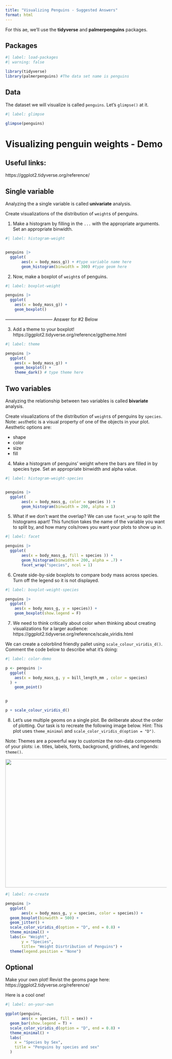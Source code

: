 ```yaml
---
title: "Visualizing Penguins - Suggested Answers"
format: html
---
```


For this ae, we'll use the **tidyverse** and **palmerpenguins** packages.

## Packages

```r
#| label: load-packages
#| warning: false

library(tidyverse)
library(palmerpenguins) #The data set name is penguins
```

## Data

The dataset we will visualize is called `penguins`. Let's `glimpse()` at it.

```r
#| label: glimpse

glimpse(penguins)

```

# Visualizing penguin weights - Demo

## Useful links:

https://ggplot2.tidyverse.org/reference/

## Single variable

::: callout-note
Analyzing the a single variable is called **univariate** analysis.
:::

Create visualizations of the distribution of `weight`s of penguins.

1.  Make a histogram by filling in the `...` with the appropriate arguments. Set an appropriate binwidth.

```r
#| label: histogram-weight


penguins |>
  ggplot( 
       aes(x = body_mass_g)) + #type variable name here
       geom_histogram(binwidth = 300) #type geom here

```

2.  Now, make a boxplot of `weight`s of penguins.

```r
#| label: boxplot-weight

penguins |>
  ggplot(
    aes(x = body_mass_g)) +
    geom_boxplot()

```

-------------------------------- Answer for #2 Below

3.  Add a theme to your boxplot! https://ggplot2.tidyverse.org/reference/ggtheme.html

```r
#| label: theme

penguins |>
  ggplot(
    aes(x = body_mass_g)) + 
    geom_boxplot() + 
    theme_dark() # type theme here

```

## Two variables

::: callout-note
Analyzing the relationship between two variables is called **bivariate** analysis.
:::

Create visualizations of the distribution of `weight`s of penguins by `species`. Note: `aes`thetic is a visual property of one of the objects in your plot. Aesthetic options are:

-   shape
-   color
-   size
-   fill

4.  Make a histogram of penguins' weight where the bars are filled in by species type. Set an appropriate binwidth and alpha value.

```r
#| label: histogram-weight-species


penguins |>
  ggplot( 
       aes(x = body_mass_g, color = species )) +
       geom_histogram(binwidth = 200, alpha = 1)

```

5.  What if we don't want the overlap? We can use `facet_wrap` to split the histograms apart! This function takes the name of the variable you want to split by, and how many cols/rows you want your plots to show up in.

```r
#| label: facet

penguins |>
  ggplot( 
       aes(x = body_mass_g, fill = species )) +
       geom_histogram(binwidth = 200, alpha = .7) +
       facet_wrap("species", ncol = 1)
```

6.  Create side-by-side boxplots to compare body mass across species. Turn off the legend so it is not displayed.

```r
#| label: boxplot-weight-species

penguins |>
  ggplot(
    aes(x = body_mass_g, y = species)) + 
    geom_boxplot(show.legend = F)

```

7.  We need to think critically about color when thinking about creating visualizations for a larger audience: https://ggplot2.tidyverse.org/reference/scale_viridis.html

We can create a colorblind friendly pallet using `scale_colour_viridis_d()`. Comment the code below to describe what it's doing:

```r
#| label: color-demo

p <- penguins |> 
  ggplot(
    aes(x = body_mass_g, y = bill_length_mm , color = species)
  ) + 
    geom_point() 


p

p + scale_colour_viridis_d()

```

8.  Let's use multiple geoms on a single plot. Be deliberate about the order of plotting. Our task is to recreate the following image below. Hint: This plot uses `theme_minimal` and `scale_color_viridis_d(option = "D")`.

Note: Themes are a powerful way to customize the non-data components of your plots: i.e. titles, labels, fonts, background, gridlines, and legends: `theme()`.

![](plot1.png){width="650" height="400" fig-align="center"}

```r
#| label: re-create

penguins |>
  ggplot(
       aes(x = body_mass_g, y = species, color = species)) +
  geom_boxplot(binwidth = 500) +
  geom_jitter() +
  scale_color_viridis_d(option = "D", end = 0.8) +
  theme_minimal() +
  labs(x= "Weight",
       y = "Species", 
       title= "Weight Disrtribution of Penguins") +
  theme(legend.position = "None")


```

## Optional

Make your own plot! Revist the geoms page here: https://ggplot2.tidyverse.org/reference/

Here is a cool one!

```r
#| label: on-your-own

ggplot(penguins, 
       aes(x = species, fill = sex)) +
  geom_bar(show.legend = T) +
  scale_color_viridis_d(option = "D", end = 0.8) +
  theme_minimal() +
  labs(
    x = "Species by Sex",
    title = "Penguins by species and sex"
  )
```
